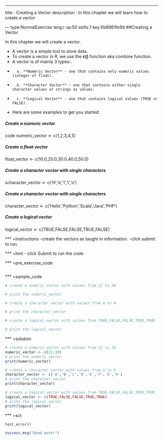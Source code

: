 ---
title       : Creating a Vector
description : In this chapter we will learn how to create a vector


--- type:NormalExercise lang:r xp:50 skills:1 key:0b8961fe9d
##Creating a Vector

In this chapter we will create a vector.

- A vector is a simple tool to store data.
- To create a vector in R, we use the **c()** function aka combine function.
- A vector is of mainly 3 types:.
*       a. **Numeric Vector** - one that contains only numeric values (integer of float).
*       b. **Character Vector** - one that contains either single character values or strings as values.
*       c. **Logical Vector** - one that contains logical values (TRUE or FALSE).

- Here are some examples to get you started.
  
##### Create a numeric vector
code numeric_vector <- c(1,2,3,4,5)

##### Create a float vector
float_vector <- c(10.0,20.0,30.0,40.0,50.0)

##### Create a character vector with single characters
scharacter_vector <- c('H','e','l','l','o')

##### Create a character vector with single characters
character_vector <- c('Hello','Python','Scala','Java','PHP')

##### Create a logical vector
logical_vector <- c(TRUE,FALSE,FALSE,TRUE,FALSE)


*** =instructions
-create the vectors as taught in information.
-click submit to run.

*** =hint
- click Submit to run the code

*** =pre_exercise_code
```r

```

*** =sample_code
```r
# create a numeric_vector with values from 21 to 30

# print the numeric_vector

# create a character_vector with values from A to H

# print the character_vector

# create a logical_vector with values from TRUE,FALSE,FALSE,TRUE,TRUE

# print the logical_vector

```

*** =solution
```r
# create a numeric_vector with values from 21 to 30
numeric_vector <- c(21:30)
# print the numeric_vector
print(numeric_vector)

# create a character_vector with values from A to H
character_vector <- c('A','B','C','D','E','F','G','H')
# print the character_vector
print(character_vector)

# create a logical_vector with values from TRUE,FALSE,FALSE,TRUE,TRUE
logical_vector <- c(TRUE,FALSE,FALSE,TRUE,TRUE)
# print the logical_vector
print(logical_vector)
```

*** =sct
```r


test_error()

success_msg("Good work!")
```
